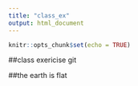 ```yaml
---
title: "class_ex"
output: html_document
---
```


```r
knitr::opts_chunk$set(echo = TRUE)
```

##class exericise git


##the earth is flat